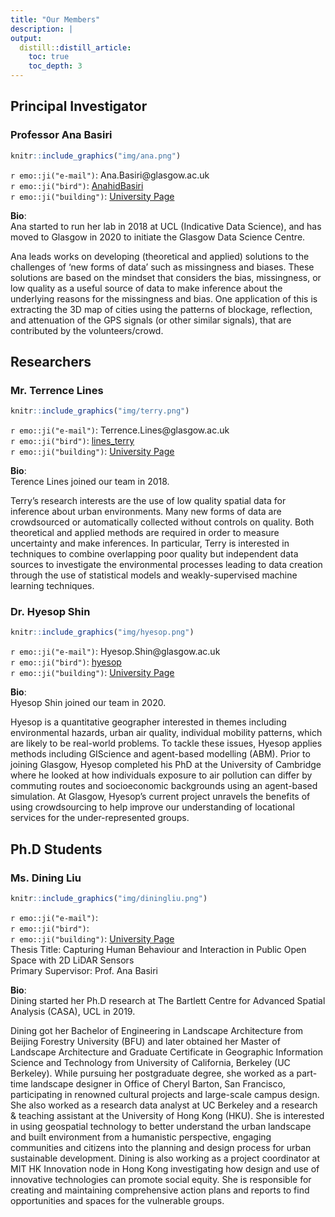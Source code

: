 ```yaml
---
title: "Our Members"
description: |
output:
  distill::distill_article:
    toc: true
    toc_depth: 3
---
```


## Principal Investigator
### Professor Ana Basiri
```r
knitr::include_graphics("img/ana.png")
```

`r emo::ji("e-mail")`: Ana.Basiri@glasgow.ac.uk <br>
`r emo::ji("bird")`: [AnahidBasiri](https://twitter.com/AnahidBasiri) <br>
`r emo::ji("building")`: <a href="https://www.gla.ac.uk/schools/ges/staff/anabasiri" target="_blank">University Page</a>


**Bio**: <br>
Ana started to run her lab in 2018 at UCL (Indicative Data Science), and has moved to Glasgow in 2020 to initiate the Glasgow Data Science Centre.

Ana leads works on developing (theoretical and applied) solutions to the challenges of 'new forms of data' such as missingness and biases. These solutions are based on the mindset that considers the bias, missingness, or low quality as a useful source of data to make inference about the underlying reasons for the missingness and bias. One application of this is extracting the 3D map of cities using the patterns of blockage, reflection, and attenuation of the GPS signals (or other similar signals), that are contributed by the volunteers/crowd.



## Researchers
### Mr. Terrence Lines
```r
knitr::include_graphics("img/terry.png")
```

`r emo::ji("e-mail")`: Terrence.Lines@glasgow.ac.uk <br>
`r emo::ji("bird")`: [lines_terry](https://twitter.com/lines_terry) <br>
`r emo::ji("building")`: <a href="https://www.gla.ac.uk/schools/ges/staff/terencelines" target="_blank">University Page</a>


**Bio**: <br>
Terence Lines joined our team in 2018.

Terry's research interests are the use of low quality spatial data for inference about urban environments. Many new forms of data are crowdsourced or automatically collected without controls on quality. Both theoretical and applied methods are required in order to measure uncertainty and make inferences. In particular, Terry is interested in techniques to combine overlapping poor quality but independent data sources to investigate the environmental processes leading to data creation through the use of statistical models and weakly-supervised machine learning techniques.




### Dr. Hyesop Shin
```r
knitr::include_graphics("img/hyesop.png")
```

`r emo::ji("e-mail")`: Hyesop.Shin@glasgow.ac.uk <br>
`r emo::ji("bird")`: [hyesop](https://twitter.com/hyesop) <br>
`r emo::ji("building")`: <a href="https://www.gla.ac.uk/schools/ges/staff/hyesopshin" target="_blank">University Page</a>

**Bio**: <br>
Hyesop Shin joined our team in 2020.

Hyesop is a quantitative geographer interested in themes including environmental hazards, urban air quality, individual mobility patterns, which are likely to be real-world problems. To tackle these issues, Hyesop applies methods including GIScience and agent-based modelling (ABM). Prior to joining Glasgow, Hyesop completed his PhD at the University of Cambridge where he looked at how individuals exposure to air pollution can differ by commuting routes and socioeconomic backgrounds using an agent-based simulation. At Glasgow, Hyesop's current project unravels the benefits of using crowdsourcing to help improve our understanding of locational services for the under-represented groups.




## Ph.D Students
### Ms. Dining Liu
```r
knitr::include_graphics("img/diningliu.png")
```

`r emo::ji("e-mail")`:  <br>
`r emo::ji("bird")`:  <br>
`r emo::ji("building")`: <a href="https://www.ucl.ac.uk/bartlett/casa/dining-liu" target="_blank">University Page</a> <br>
Thesis Title: Capturing Human Behaviour and Interaction in Public Open Space with 2D LiDAR Sensors <br>
Primary Supervisor: Prof. Ana Basiri

**Bio**: <br>
Dining started her Ph.D research at The Bartlett Centre for Advanced Spatial Analysis (CASA), UCL in 2019.


Dining got her Bachelor of Engineering in Landscape Architecture from Beijing Forestry University (BFU) and later obtained her Master of Landscape Architecture and Graduate Certificate in Geographic Information Science and Technology from University of California, Berkeley (UC Berkeley). While pursuing her postgraduate degree, she worked as a part-time landscape designer in Office of Cheryl Barton, San Francisco, participating in renowned cultural projects and large-scale campus design. She also worked as a research data analyst at UC Berkeley and a research & teaching assistant at the University of Hong Kong (HKU). She is interested in using geospatial technology to better understand the urban landscape and built environment from a humanistic perspective, engaging communities and citizens into the planning and design process for urban sustainable development. Dining is also working as a project coordinator at MIT HK Innovation node in Hong Kong investigating how design and use of innovative technologies can promote social equity. She is responsible for creating and maintaining comprehensive action plans and reports to find opportunities and spaces for the vulnerable groups. 



